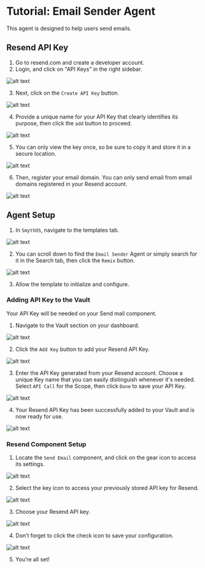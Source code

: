 # Tutorial: Email Sender Agent

This agent is designed to help users send emails.

<Youtube videoId="BjuW0cOsbpo" title="SmythOS - Email Sender Agent" />

## Resend API Key

1. Go to resend.com and create a developer account.
2. Login, and click on "API Keys" in the right sidebar.

<Image src="/img/email_sender_agent_agent/Image 1.png" alt="alt text" />

3. Next, click on the `Create API Key` button.

<Image src="/img/email_sender_agent/Image 2.png" alt="alt text" />

4. Provide a unique name for your API Key that clearly identifies its purpose, then click the `add` button to proceed.

<Image src="/img/email_sender_agent/Image 3.png" alt="alt text" />

5. You can only view the key once, so be sure to copy it and store it in a secure location.

<Image src="/img/email_sender_agent/Image 4.png" alt="alt text" />

6. Then, register your email domain. You can only send email from email domains registered in your Resend account.

<Image src="/img/email_sender_agent/domain.png" alt="alt text" />

## Agent Setup

1. In `SmythOS`, navigate to the templates tab.

<Image src="/img/email_sender_agent/Image 5.png" alt="alt text" />

2. You can scroll down to find the `Email Sender` Agent or simply search for it in the Search tab, then click the `Remix` button.

<Image src="/img/email_sender_agent/Image 6.png" alt="alt text" />

3. Allow the template to initialize and configure.

### Adding API Key to the Vault

Your API Key will be needed on your Send mail component.

1. Navigate to the Vault section on your dashboard.

<Image src="/img/email_sender_agent/Image 7.png" alt="alt text" />

2. Click the `Add Key` button to add your Resend API Key.

<Image src="/img/email_sender_agent/Image 8.png" alt="alt text" />

3. Enter the API Key generated from your Resend account. Choose a unique Key name that you can easily distinguish whenever it's needed. Select `API Call` for the Scope, then click `Done` to save your API Key.

<Image src="/img/email_sender_agent/Image 9.png" alt="alt text" />

4. Your Resend API Key has been successfully added to your Vault and is now ready for use.

<Image src="/img/email_sender_agent/Image 10.png" alt="alt text" />

### Resend Component Setup

1. Locate the `Send Email` component, and click on the gear icon to access its settings.

<Image src="/img/email_sender_agent/Image 11.png" alt="alt text" />

2. Select the key icon to access your previously stored API key for Resend.

<Image src="/img/email_sender_agent/Image 12.png" alt="alt text" />

3. Choose your Resend API key.

<Image src="/img/email_sender_agent/Image 13.png" alt="alt text" />

4. Don’t forget to click the check icon to save your configuration.

<Image src="/img/email_sender_agent/Image 14.png" alt="alt text" />

5. You’re all set!


